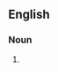 ==English==

===Noun===
{{en-noun|sg=[[super]] [[delegate]]}}

# {{alternative form of|superdelegate}}